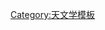 {{Navbox
|name=科德韦尔天体
|title=[[科德韦尔深空天体表|科德韦尔天体]]
|listclass=hlist
|state = {{{state|<noinclude>uncollapsed</noinclude>}}}

|group1= [[科德韦尔深空天体表|列表]]
|list1=
* [[NGC 188|C1]]
* [[NGC 40|C2]]
* [[NGC 4236|C3]]
* [[鳶尾花星雲|C4]]
* [[IC 342|C5]]
* [[貓眼星雲|C6]]
* [[NGC 2403|C7]]
* [[NGC 559|C8]]
* [[洞穴星雲|C9]]
* [[NGC 663|C10]]
* [[NGC 7635|C11]]
* [[NGC 6946|C12]]
* [[NGC 457|C13]]
* [[雙星團|C14]]
* [[NGC 6826|C15]]
* [[NGC 7243|C16]]
* [[NGC 147|C17]]
* [[NGC 185|C18]]
* [[IC 5146|C19]]
* [[北美洲星雲|C20]]
* [[NGC 4449|C21]]
* [[NGC 7662|C22]]
* [[NGC 891|C23]]
* [[NGC 1275|C24]]
* [[NGC 2419|C25]]
* [[NGC 4244|C26]]
* [[NGC 6888|C27]]
* [[NGC 752|C28]]
* [[NGC 5005|C29]]
* [[NGC 7331|C30]]
* [[IC 405|C31]]
* [[NGC 4631|C32]]
* [[面紗星雲|C33]]
* [[面紗星雲|C34]]
* [[NGC 4889|C35]]
* [[NGC 4559|C36]]
* [[NGC 6885|C37]]
* [[NGC 4565|C38]]
* [[愛斯基摩星雲|C39]]
* [[NGC 3626|C40]]
* [[畢宿星團|C41]]
* [[NGC 7006|C42]]
* [[NGC 7814|C43]]
* [[NGC 7479|C44]]
* [[NGC 5248|C45]]
* [[NGC 2261|C46]]
* [[NGC 6934|C47]]
* [[NGC 2775|C48]]
* [[NGC 2237|C49]]
* [[NGC 2244|C50]]
* [[IC 1613|C51]]
* [[NGC 4697|C52]]
* [[NGC 3115|C53]]
* [[NGC 2506|C54]]
* [[NGC 7009|C55]]
* [[NGC 246|C56]]
* [[巴納德星系|C57]]
* [[NGC 2360|C58]]
* [[木星狀星雲|C59]]
* [[NGC 4038|C60]]
* [[NGC 4039|C61]]
* [[NGC 247|C62]]
* [[NGC 7293|C63]]
* [[NGC 2362|C64]]
* [[NGC 253|C65]]
* [[NGC 5694|C66]]
* [[NGC 1097|C67]]
* [[NGC 6729|C68]]
* [[NGC 6302|C69]]
* [[NGC 300|C70]]
* [[NGC 2477|C71]]
* [[NGC 55|C72]]
* [[NGC 1851|C73]]
* [[NGC 3132|C74]]
* [[NGC 6124|C75]]
* [[NGC 6231|C76]]
* [[半人馬座A|C77]]
* [[NGC 6541|C78]]
* [[NGC 3201|C79]]
* [[半人马座ω|C80]]
* [[NGC 6352|C81]]
* [[NGC 6193|C82]]
* [[NGC 4945|C83]]
* [[NGC 5286|C84]]
* [[IC 2391|C85]]
* [[NGC 6397|C86]]
* [[NGC 1261|C87]]
* [[NGC 5823|C88]]
* [[NGC 6087|C89]]
* [[NGC 2867|C90]]
* [[NGC 3532|C91]]
* [[NGC 3372|C92]]
* [[NGC 6752|C93]]
* [[珠宝盒星团|C94]]
* [[NGC 6025|C95]]
* [[NGC 2516|C96]]
* [[NGC 3766|C97]]
* [[NGC 4609|C98]]
* [[煤袋星雲|C99]]
* [[IC 2944|C100]]
* [[NGC 6744|C101]]
* [[IC 2602|C102]]
* [[NGC 2070|C103]]
* [[NGC 362|C104]]
* [[NGC 4833|C105]]
* [[杜鵑座47|C106]]
* [[NGC 6101|C107]]
* [[NGC 4372|C108]]
* [[NGC 3195|C109]]

|group2= 参看
|list2=
* [[梅西耶天體]]
* [[星雲和星團總表]]
* [[NGC天體表]]
* [[赫歇爾目錄]]

|belowclass = hlist
|below=
* {{Icon|Book}} '''[[Book:Caldwell catalogue|科德韦尔天体]]'''
* {{Icon|Category}} '''[[:Category:科德韦尔天体|科德韦尔天体]]'''
* {{Icon|Portal}} '''[[Portal:天文学|天文學主題頁]]'''
}}
<noinclude>
{{Documentation}}

[[Category:天文学模板]]
</noinclude>